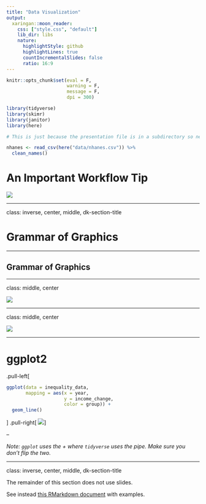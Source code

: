 ```yaml
---
title: "Data Visualization"
output:
  xaringan::moon_reader:
    css: ["style.css", "default"]
    lib_dir: libs
    nature:
      highlightStyle: github
      highlightLines: true
      countIncrementalSlides: false
      ratio: 16:9
---
```





```r
knitr::opts_chunk$set(eval = F, 
                      warning = F,
                      message = F,
                      dpi = 300)

library(tidyverse)
library(skimr)
library(janitor)
library(here)


```

```r

# This is just because the presentation file is in a subdirectory so need to actually load it but don't want to confuse folks.

nhanes <- read_csv(here("data/nhanes.csv")) %>% 
  clean_names()

```


# An Important Workflow Tip

![](images/dont-load-data.png)

---

class: inverse, center, middle, dk-section-title

# Grammar of Graphics

---

## Grammar of Graphics


---

class: middle, center

![](images/nyt-inequality.png)

---

class: middle, center

![](images/nyt-inequality-annotated.png)

---

# ggplot2

.pull-left[
```r
ggplot(data = inequality_data,
       mapping = aes(x = year,
                     y = income_change,
                     color = group)) +
  geom_line()
```
]
.pull-right[
![](images/nyt-inequality.png)
]

--

*Note: `ggplot` uses the + where `tidyverse` uses the pipe. Make sure you don't flip the two.*

---

class: inverse, center, middle, dk-section-title

The remainder of this section does not use slides. 

See instead [this RMarkdown document](https://github.com/rfortherestofus/fundamentals/blob/master/data-visualization-examples.Rmd) with examples.
